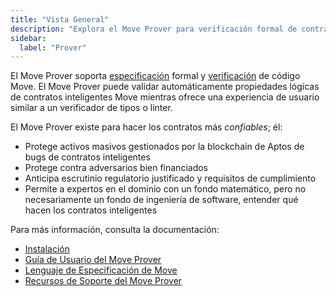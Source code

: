 ```yaml
---
title: "Vista General"
description: "Explora el Move Prover para verificación formal de contratos inteligentes Move."
sidebar:
  label: "Prover"
---
```


El Move Prover soporta [especificación](/build/smart-contracts/prover/spec-lang) formal y
[verificación](/build/smart-contracts/prover/prover-guide) de código Move. El Move Prover puede
validar automáticamente propiedades lógicas de contratos inteligentes Move mientras ofrece
una experiencia de usuario similar a un verificador de tipos o linter.

El Move Prover existe para hacer los contratos más _confiables_; él:

- Protege activos masivos gestionados por la blockchain de Aptos de bugs de contratos inteligentes
- Protege contra adversarios bien financiados
- Anticipa escrutinio regulatorio justificado y requisitos de cumplimiento
- Permite a expertos en el dominio con un fondo matemático, pero no necesariamente un
  fondo de ingeniería de software, entender qué hacen los contratos inteligentes

Para más información, consulta la documentación:

- [Instalación](/build/cli/setup-cli/install-move-prover)
- [Guía de Usuario del Move Prover](/build/smart-contracts/prover/prover-guide)
- [Lenguaje de Especificación de Move](/build/smart-contracts/prover/spec-lang)
- [Recursos de Soporte del Move Prover](/build/smart-contracts/prover/supporting-resources)
